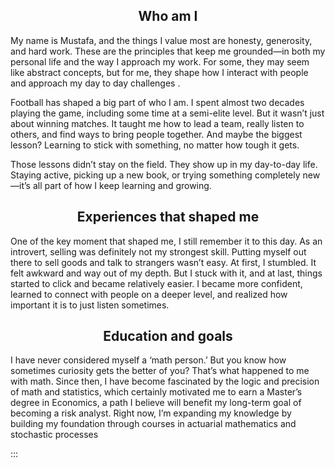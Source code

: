 ::: {.panel .panel-default}
::: {style="text-align: center;"}
## Who am I {style="text-align: center;"}

::: {.panel .panel-default}
My name is Mustafa, and the things I value most are honesty,
generosity, and hard work. These are the principles that keep me
grounded---in both my personal life and the way I approach my work. For some, they may seem like abstract concepts, but for me, they shape how I interact with people and approach my day to day challenges .

Football has shaped a big part of who I am. I spent almost two decades playing the game, including some time at a semi-elite level. But it wasn't just about winning matches. It taught me how to lead a team, really listen to others, and find ways to bring people together. And maybe the biggest lesson? Learning to stick with something, no matter how tough it gets.

Those lessons didn't stay on the field. They show up in my day-to-day life. Staying active, picking up a new book, or trying something completely new---it's all part of how I keep learning and growing.
:::
:::
:::

::: {.panel .panel-default}
::: {style="text-align: center;"}
## Experiences that shaped me {style="text-align: center;"}

::: {.panel .panel-default}
One of the key moment that shaped me, I still remember it to this day. As an introvert, selling was definitely not my strongest skill. Putting myself out there to sell goods and talk to strangers wasn't easy. At first, I stumbled. It felt awkward and way out of my depth. But I stuck with it, and at last, things started to click and became relatively easier. I became more confident, learned to connect with people on a deeper level, and realized how important it is to just listen sometimes.
:::
:::
:::

::: {.panel .panel-default}
::: {style="text-align: center;"}
## Education and goals {style="text-align: center;"}

I have never considered myself a 'math person.' But you know how sometimes curiosity gets the better of you? That's what happened to me with math. Since then, I have become fascinated by the logic and precision of math and statistics, which certainly motivated me to earn a Master's degree in Economics, a path I believe will benefit my long-term goal of becoming a risk analyst. Right now, I'm expanding my knowledge by building my foundation through courses in actuarial mathematics and stochastic processes
:::
:::

:::
